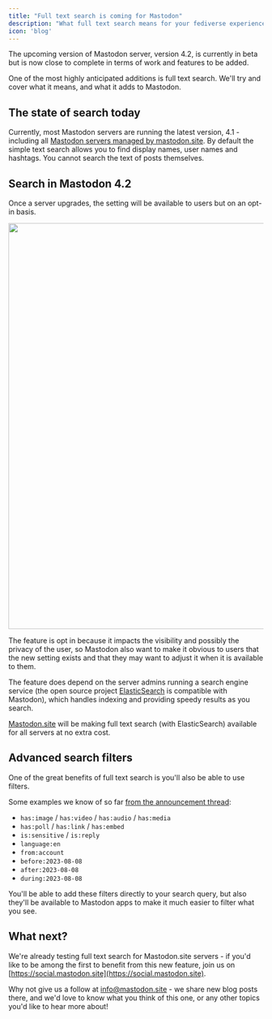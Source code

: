 ```yaml
---
title: "Full text search is coming for Mastodon"
description: "What full text search means for your fediverse experience"
icon: 'blog'
---
```


The upcoming version of Mastodon server, version 4.2, is currently in beta but is now close to complete in terms of work and features to be added.

One of the most highly anticipated additions is full text search. We'll try and cover what it means, and what it adds to Mastodon.

## The state of search today

Currently, most Mastodon servers are running the latest version, 4.1 - including all [Mastodon servers managed by mastodon.site](/mastodon-instances). By default the simple text search allows you to find display names, user names and hashtags. You cannot search the text of posts themselves.

## Search in Mastodon 4.2

Once a server upgrades, the setting will be available to users but on an opt-in basis.

<img height="800" src="/images/full-text-search.png" />

The feature is opt in because it impacts the visibility and possibly the privacy of the user, so Mastodon also want to make it obvious to users that the new setting exists and that they may want to adjust it when it is available to them.

The feature does depend on the server admins running a search engine service (the open source project [ElasticSearch](https://github.com/elastic/elasticsearch) is compatible with Mastodon), which handles indexing and providing speedy results as you search.

<Tip>[Mastodon.site](https://mastodon.site) will be making full text search (with ElasticSearch) available for all servers at no extra cost.</Tip>

## Advanced search filters

One of the great benefits of full text search is you'll also be able to use filters.

Some examples we know of so far [from the announcement thread](https://oisaur.com/@renchap/110946200015843570):

* `has:image` / `has:video` / `has:audio` / `has:media`
* `has:poll` / `has:link` / `has:embed`
* `is:sensitive` / `is:reply`
* `language:en`
* `from:account`
* `before:2023-08-08`
* `after:2023-08-08`
* `during:2023-08-08`

You'll be able to add these filters directly to your search query, but also they'll be available to Mastodon apps to make it much easier to filter what you see.

## What next?

We're already testing full text search for Mastodon.site servers - if you'd like to be among the first to benefit from this new feature, join us on [https://social.mastodon.site](https://social.mastodon.site).

Why not give us a follow at [info@mastodon.site](https://social.mastodon.site/@info) - we share new blog posts there, and we'd love to know what you think of this one, or any other topics you'd like to hear more about!

<Snippet file="packages.mdx" />